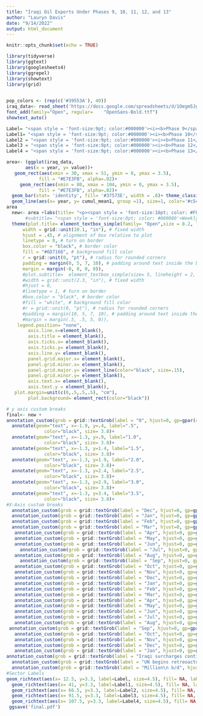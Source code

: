 ```yaml
---
title: "Iraqi Oil Exports Under Phases 9, 10, 11, 12, and 13"
author: "Lauryn Davis"
date: "9/14/2022"
output: html_document
---
```


```r
knitr::opts_chunk$set(echo = TRUE)
```

```r
library(tidyverse)
library(ggtext)
library(googlesheets4)
library(ggrepel)
library(showtext)
library(grid)
 
```

```r
pop_colors <- (rep(c('#39553A'), 40))
iraq_data<- read_sheet('https://docs.google.com/spreadsheets/d/1Oegm5JgkLwkgHyIqE2-6j8TT6JvQ3gq61gB2FEXAxWk/edit?usp=sharing')
font_add(family="Open", regular= 	"OpenSans-Bold.ttf")
showtext_auto()
```
```r
Label= "<span style = 'font-size:9pt; color:#000000'><i><b>Phase 9</span>"  
Label1= "<span style = 'font-size:9pt; color:#000000'><i><b>Phase 10</span>"
Label2 = "<span style = 'font-size:9pt; color:#000000'><i><b>Phase 11</span>"
Label3 = "<span style = 'font-size:9pt; color:#000000'><i><b>Phase 12</span>"
Label4 = "<span style = 'font-size:9pt; color:#000000'><i><b>Phase 13</span>"

area<- (ggplot(iraq_data, 
       aes(x = year, y= value))+
   geom_rect(aes(xmin = 30, xmax = 51, ymin = 0, ymax = 3.5), 
            fill = "#E7E3FB", alpha=.02)+
     geom_rect(aes(xmin = 80, xmax = 104, ymin = 0, ymax = 3.5), 
            fill = "#E7E3FB", alpha=.02)+
  geom_bar(stat= 'identity', fill= '#37573E', width = .8)+ theme_classic()+ scale_x_discrete(expand= expansion(mult=c(.03,0))) +   scale_y_continuous(breaks = c(0,.5,1,1.5,2,2.5,3,3.5), limits= c(0,3.5), expand= expansion(mult=c(.15,.4)))+ 
  geom_line(aes(x= year, y= cumul_mean1, group =1), size=1, color='#c5494d'))
area
  new<- area +labs(title= "<p><span style = 'font-size:16pt; color: #FFFFFF'>I</span><span style = 'font-size:11pt; color: #FFFFFF'>RAQI</span><span style = 'font-size:16pt; color: #FFFFFF'> O</span><span style = 'font-size:11pt; color: #FFFFFF'>IL</span><span style = 'font-size:16pt; color: #FFFFFF'> E</span><span style = 'font-size:11pt; color: #FFFFFF'>XPORTS</span><span style = 'font-size:16pt; color: #FFFFFF'> U</span><span style = 'font-size:11pt; color: #FFFFFF'>NDER</span><span style = 'font-size:16pt; color: #FFFFFF'> P</span><span style = 'font-size:11pt; color: #FFFFFF'>HASES</span></span><span style = 'font-size:16pt; color: #FFFFFF'> 9,10,11,12</span><span style = 'font-size:11pt; color: #FFFFFF'> AND</span><span style = 'font-size:16pt; color: #FFFFFF'> 13</span><br><span style = 'font-size:10.5pt; color: #FFFFFF'>December 2000 Through January 2003</span>")+
       #subtitle= "<span style = 'font-size:8pt; color: #000000'>Weekly Average</span><br><span style = 'font-size:8pt; color: #000000'>Cumulatice average within phase</span>")+
  theme(plot.title= element_textbox_simple(family= "Open",size = 8.2, lineheight = 1, 
      width = grid::unit(10.1, "in"), # fixed width
      hjust = .45, # alignment of box relative to plot
      linetype = 0, # turn on border
      box.color = "black", # border color
      fill = "#6D7166", # background fill color
      r = grid::unit(0, "pt"), # radius for rounded corners
      padding = margin(0, 5, 7, 10), # padding around text inside the box
      margin = margin(-0, 0, 0, 0)),
      #plot.subtitle=  element_textbox_simple(size= 5, lineheight = 2, 
      #width = grid::unit(2.3, "in"), # fixed width
      #hjust = 0,
      #linetype = 1, # turn on border
      #box.color = "black", # border color
      #fill = "white", # background fill color
      #r = grid::unit(0, "pt"), # radius for rounded corners
      #padding = margin(10, 5, 7, 10), # padding around text inside the box
      #margin = margin(.5, .5, 5, 0)),
    legend.position= "none",                                             
        axis.line.x=element_blank(),                                                                       
        axis.title = element_blank(),
        axis.ticks.x= element_blank(),
        axis.ticks.y= element_blank(),
        axis.line.y= element_blank(),
        panel.grid.major.x= element_blank(),
        panel.grid.minor.x= element_blank(),
        panel.grid.major.y= element_line(color="black", size=.15),
        panel.grid.minor.y= element_blank(),
        axis.text.x= element_blank(),
        axis.text.y = element_blank(),
   plot.margin=unit(c(0,.5,.5,.5), "cm"),
        plot.background= element_rect(color="black"))

```
```r
# y axis custom breaks
final<- new +
annotation_custom(grob = grid::textGrob(label = "0", hjust=0, gp=gpar(col="black", cex=.8)),xmin = -2, xmax = -2, ymin = -.1, ymax = -.1)+
  annotate(geom="text", x=-1.9, y=.4, label=".5",
              color="black", size= 3.8)+
  annotate(geom="text", x=-1.3, y=.9, label="1.0",
              color="black", size= 3.8)+
  annotate(geom="text", x=-1.3, y=1.4, label="1.5",
              color="black", size= 3.8)+
  annotate(geom="text", x=-1.3, y=1.9, label="2.0",
              color="black", size= 3.8)+
  annotate(geom="text", x=-1.3, y=2.4, label="2.5",
              color="black", size= 3.8)+
  annotate(geom="text", x=-1.3, y=2.9, label="3.0",
              color="black", size= 3.8)+
  annotate(geom="text", x=-1.3, y=3.4, label="3.5",
              color="black", size= 3.8)+
#X-Axis custom breaks
  annotation_custom(grob = grid::textGrob(label = "Dec", hjust=0, gp=gpar(col="black", cex=.7)),xmin = 1.1, xmax = 1.1, ymin = -.1, ymax = -.1)+
  annotation_custom(grob = grid::textGrob(label = "Jan", hjust=0, gp=gpar(col="black", cex=.7)),xmin = 5, xmax = 5, ymin = -.1, ymax = -.1)+
  annotation_custom(grob = grid::textGrob(label = "Feb", hjust=0, gp=gpar(col="black", cex=.7)),xmin = 9.3, xmax = 9.3, ymin = -.1, ymax = -.1)+
  annotation_custom(grob = grid::textGrob(label = "Mar", hjust=0, gp=gpar(col="black", cex=.7)),xmin = 14.02, xmax = 14.02, ymin = -.1, ymax = -.1)+
   annotation_custom(grob = grid::textGrob(label = "Apr", hjust=0, gp=gpar(col="black", cex=.7)),xmin = 17.21, xmax = 19.21, ymin = -.1, ymax = -.1)+
   annotation_custom(grob = grid::textGrob(label = "May", hjust=0, gp=gpar(col="black", cex=.7)),xmin = 22.42, xmax = 22.42, ymin = -.1, ymax = -.1)+
   annotation_custom(grob = grid::textGrob(label = "Jun", hjust=0, gp=gpar(col="black", cex=.7)),xmin = 27.11, xmax = 27.11, ymin = -.1, ymax = -.1)+
     annotation_custom(grob = grid::textGrob(label = "Jul", hjust=0, gp=gpar(col="black", cex=.7)),xmin = 31.11, xmax = 32.11, ymin = -.1, ymax = -.1)+
   annotation_custom(grob = grid::textGrob(label = "Aug", hjust=0, gp=gpar(col="black", cex=.7)),xmin = 34.11, xmax = 36.11, ymin = -.1, ymax = -.1)+
     annotation_custom(grob = grid::textGrob(label = "Sep", hjust=0, gp=gpar(col="black", cex=.7)),xmin = 39.11, xmax = 41.11, ymin = -.1, ymax = -.1)+
   annotation_custom(grob = grid::textGrob(label = "Oct", hjust=0, gp=gpar(col="black", cex=.7)),xmin = 44.11, xmax = 44.11, ymin = -.1, ymax = -.1)+
   annotation_custom(grob = grid::textGrob(label = "Nov", hjust=0, gp=gpar(col="black", cex=.7)),xmin = 48.11, xmax = 48.11, ymin = -.1, ymax = -.1)+
   annotation_custom(grob = grid::textGrob(label = "Dec", hjust=0, gp=gpar(col="black", cex=.7)),xmin = 53.11, xmax = 53.11, ymin = -.1, ymax = -.1)+
   annotation_custom(grob = grid::textGrob(label = "Jan", hjust=0, gp=gpar(col="black", cex=.7)),xmin = 57.11, xmax = 57.11, ymin = -.1, ymax = -.1)+
   annotation_custom(grob = grid::textGrob(label = "Feb", hjust=0, gp=gpar(col="black", cex=.7)),xmin = 61.11, xmax = 61.11, ymin = -.1, ymax = -.1)+
   annotation_custom(grob = grid::textGrob(label = "Mar", hjust=0, gp=gpar(col="black", cex=.7)),xmin = 65.5, xmax = 65.5, ymin = -.1, ymax = -.1)+
   annotation_custom(grob = grid::textGrob(label = "Apr", hjust=0, gp=gpar(col="black", cex=.7)),xmin = 70.11, xmax = 70.11, ymin = -.1, ymax = -.1)+
   annotation_custom(grob = grid::textGrob(label = "May", hjust=0, gp=gpar(col="black", cex=.7)),xmin = 74.8, xmax = 74.8, ymin = -.1, ymax = -.1)+
   annotation_custom(grob = grid::textGrob(label = "Jun", hjust=0, gp=gpar(col="black", cex=.7)),xmin = 79.11, xmax = 79.11, ymin = -.1, ymax = -.1)+
   annotation_custom(grob = grid::textGrob(label = "Jul", hjust=0, gp=gpar(col="black", cex=.7)),xmin = 83.11, xmax = 83.11, ymin = -.1, ymax = -.1)+
   annotation_custom(grob = grid::textGrob(label = "Aug", hjust=0, gp=gpar(col="black", cex=.7)),xmin = 87.11, xmax = 87.11, ymin = -.1, ymax = -.1)+
 annotation_custom(grob = grid::textGrob(label = "Sep", hjust=0, gp=gpar(col="black", cex=.7)),xmin = 91.11, xmax = 91.11, ymin = -.1, ymax = -.1)+
   annotation_custom(grob = grid::textGrob(label = "Oct", hjust=0, gp=gpar(col="black", cex=.7)),xmin = 95.11, xmax = 95.11, ymin = -.1, ymax = -.1)+
   annotation_custom(grob = grid::textGrob(label = "Nov", hjust=0, gp=gpar(col="black", cex=.7)),xmin = 99.5, xmax = 99.5, ymin = -.1, ymax = -.1)+
   annotation_custom(grob = grid::textGrob(label = "Dec", hjust=0, gp=gpar(col="black", cex=.7)),xmin = 104.5, xmax = 104.5, ymin = -.1, ymax = -.1)+
   annotation_custom(grob = grid::textGrob(label = "Jan", hjust=0, gp=gpar(col="black", cex=.7)),xmin = 109.11, xmax =109.11, ymin = -.1, ymax = -.1)+
annotation_custom(grob = grid::textGrob(label = "Iraqi surcharges continue; first\neported in late 2000", hjust=0, gp=gpar(col="black", cex=.7, lineheight=1, fontface= "italic")),xmin = 5, xmax =5, ymin = 3.75, ymax = 3.75)+
  annotation_custom(grob = grid::textGrob(label = "UN begins retreoactove\npricing policy in late 2001;\nIraqi exports drop over\nPhases 11 and 12", hjust=0, gp=gpar(col="black", cex=.7, lineheight=1, fontface='italic')),xmin =44, xmax =44, ymin = 3.9, ymax = 3.9)+
  annotation_custom(grob = grid::textGrob(label = "Million\n b/d", hjust=0, gp=gpar(col="black", cex=.7, lineheight=1, fontface='italic')),xmin =-2.5, xmax =-2.5, ymin = 3.7, ymax = 3.7)+
#Sector Labels
geom_richtext(aes(x= 12.5, y=3.3, label=Label, size=4.5), fill= NA, label.color=NA)+
  geom_richtext(aes(x= 41, y=3.3, label=Label1, size=4.5), fill= NA, label.color=NA)+
  geom_richtext(aes(x= 66.5, y=3.3, label=Label2, size=4.5), fill= NA, label.color=NA)+
  geom_richtext(aes(x= 91.5, y=3.3, label=Label3, size=4.5), fill= NA, label.color=NA)+
  geom_richtext(aes(x= 107.5, y=3.3, label=Label4, size=4.5), fill= NA, label.color=NA)
 ggsave('final.pdf') 

```


